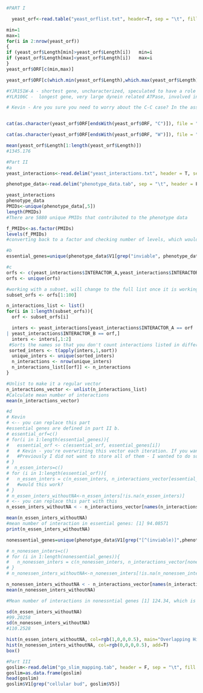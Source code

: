 ```{r}
#PART I

  yeast_orf<-read.table("yeast_orflist.txt", header=T, sep = "\t", fill = T, comment.char = "", quote = "", stringsAsFactors = F)

min=1
max=1
for(i in 2:nrow(yeast_orf))
{
if (yeast_orf$Length[min]>yeast_orf$Length[i])   min=i
if (yeast_orf$Length[max]<yeast_orf$Length[i])   max=i
}
yeast_orf$ORF[c(min,max)]

yeast_orf$ORF[c(which.min(yeast_orf$Length),which.max(yeast_orf$Length))]

#YJR151W-A - shortest gene, uncharacterized, speculated to have a role in trancription
#YLR106C -  longest gene, very large dynein related ATPase, involved in ribosomal biogenesis.

# Kevin - Are you sure you need to worry about the C-C case? In the assignment question, it says you just need to worry about the last character. Also, here you might want to use endsWith() as it's much easier to understand.


cat(as.character(yeast_orf$ORF[endsWith(yeast_orf$ORF, "C")]), file = "yeast_crickstrand_genes.txt")

cat(as.character(yeast_orf$ORF[endsWith(yeast_orf$ORF, "W")]), file = "yeast_watsonstrand_genes.txt")

mean(yeast_orf$Length[1:length(yeast_orf$Length)])
#1345.176
```

```{r}
#Part II
#a
yeast_interactions<-read.delim("yeast_interactions.txt", header = T, sep = "\t", fill = T, comment.char = "", quote = "", as.is = T)

phenotype_data<-read.delim("phenotype_data.tab", sep = "\t", header = F, fill = T, comment.char = "", quote = "", as.is = T)

yeast_interactions
phenotype_data
PMIDs<-unique(phenotype_data[,5])
length(PMIDs)
#There are 5880 unique PMIDs that contributed to the phenotype data

f_PMIDs<-as.factor(PMIDs)
levels(f_PMIDs)
#converting back to a factor and checking number of levels, which would be possible PMID values. 

#b
essential_genes=unique(phenotype_data$V1[grep("inviable", phenotype_data[,10])])

#c
orfs <- c(yeast_interactions$INTERACTOR_A,yeast_interactions$INTERACTOR_B)
orfs <- unique(orfs)

#working with a subset, will change to the full list once it is working
subset_orfs <- orfs[1:100]

n_interactions_list <- list()
for(i in 1:length(subset_orfs)){
  orf <- subset_orfs[i]

  inters <- yeast_interactions[yeast_interactions$INTERACTOR_A == orf
| yeast_interactions$INTERACTOR_B == orf,]
  inters <- inters[,1:2]
 #Sorts the names so that you don't count interactions listed in different order twice
 sorted_inters <- t(apply(inters,1,sort))
  unique_inters <- unique(sorted_inters)
  n_interactions <- nrow(unique_inters)
  n_interactions_list[[orf]] <- n_interactions
}

#Unlist to make it a regular vector
n_interactions_vector <- unlist(n_interactions_list)
#Calculate mean number of interactions
mean(n_interactions_vector)

#d
# Kevin
# <-- you can replace this part
#essential genes are defined in part II b. 
# essential_orf=c()
# for(i in 1:length(essential_genes)){
#   essential_orf <- c(essential_orf, essential_genes[i])
#   # Kevin - you're overwriting this vector each iteration. If you want to store all of them, you need to append it to a vector.
#   #Previously I did not want to store all of them - I wanted to do something like in part II c, where "orf" is constantly replaced. I changed it now though. 
# }
#  n_essen_inters=c()
# for (i in 1:length(essential_orf)){
#   n_essen_inters = c(n_essen_inters, n_interactions_vector[essential_orf[i]])  # Kevin - here are you are extracting a name called "essential_orf", which is not exist in your vector.
#   #would this work?
# }
# n_essen_inters_withoutNA<-n_essen_inters[!is.na(n_essen_inters)]
# <-- you can replace this part with this
n_essen_inters_withoutNA < - n_interactions_vector[names(n_interactions_vector) %in% essential_genes]

mean(n_essen_inters_withoutNA)
#mean number of interaction in essential genes: [1] 94.08571
print(n_essen_inters_withoutNA)


```
```{r}
nonessential_genes=unique(phenotype_data$V1[grep("[^(inviable)]",phenotype_data[,10])])

# n_nonessen_inters=c()
# for (i in 1:length(nonessential_genes)){
#   n_nonessen_inters = c(n_nonessen_inters, n_interactions_vector[nonessential_genes[i]])  # Kevin - here are you are extracting a name called "essential_orf", which is not exist in your vector.
# }
# n_nonessen_inters_withoutNA<-n_nonessen_inters[!is.na(n_nonessen_inters)]

n_nonessen_inters_withoutNA < - n_interactions_vector[names(n_interactions_vector) %in% nonessential_genes]
mean(n_nonessen_inters_withoutNA)

#Mean number of interactions in nonessntial genes [1] 124.34, which is might be expected. Although perhaps can be explained by the fact that manipulation of essential genes are hard, as they cause inviability. Calculating standard deviations and ploting histograms for the distributions shows that few essential genes can contain extremely high number of interactions. 

sd(n_essen_inters_withoutNA)
#99.20258
sd(n_nonessen_inters_withoutNA)
#110.2528

hist(n_essen_inters_withoutNA, col=rgb(1,0,0,0.5), main="Overlapping Histogram", xlab="Variable")
hist(n_nonessen_inters_withoutNA, col=rgb(0,0,0,0.5), add=T)
box()
```




```{r}
#Part III
goslim<-read.delim("go_slim_mapping.tab", header = F, sep = "\t", fill = T, comment.char = "", quote = "", as.is = T)
goslim=as.data.frame(goslim)
head(goslim)
goslim$V1[grep("cellular bud", goslim$V5)]
```


